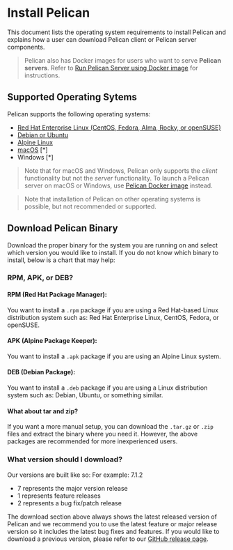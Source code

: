 
# Install Pelican

This document lists the operating system requirements to install Pelican and explains how a user can download Pelican client or Pelican server components.

> Pelican also has Docker images for users who want to serve **Pelican servers**. Refer to [Run Pelican Server using Docker image](./install/docker.mdx) for instructions.

## Supported Operating Sytems

Pelican supports the following operating systems:

* [Red Hat Enterprise Linux (CentOS, Fedora, Alma, Rocky, or openSUSE)](./install/rhel.mdx)
* [Debian or Ubuntu](./install/debian.mdx)
* [Alpine Linux](./install/alpine.mdx)
* [macOS](./install/macos.mdx) [*]
* Windows [*]

> Note that for macOS and Windows, Pelican only supports the _client_ functionality but not the _server_ functionality. To launch a Pelican server on macOS or Windows, use [Pelican Docker image](./install/docker.mdx) instead.

> Note that installation of Pelican on other operating systems is possible, but not recommended or supported.

## Download Pelican Binary

Download the proper binary for the system you are running on and select which version you would like to install. If you do not know which binary to install, below is a chart that may help:

<DownloadsComponent />

### RPM, APK, or DEB?

#### RPM (Red Hat Package Manager):
You want to install a `.rpm` package if you are using a Red Hat-based Linux distribution system such as: Red Hat Enterprise Linux, CentOS, Fedora, or openSUSE.

#### APK (Alpine Package Keeper):
You want to install a `.apk` package if you are using an Alpine Linux system.

#### DEB (Debian Package):
You want to install a `.deb` package if you are using a Linux distribution system such as: Debian, Ubuntu, or something similar.

#### What about tar and zip?
If you want a more manual setup, you can download the `.tar.gz` or `.zip` files and extract the binary where you need it. However, the above packages are recommended for more inexperienced users.

### What version should I download?
Our versions are built like so:
For example: 7.1.2
- 7 represents the major version release
- 1 represents feature releases
- 2 represents a bug fix/patch release

The download section above always shows the latest released version of Pelican and we recommend you to use the latest feature or major release version so it includes the latest bug fixes and features. If you would like to download a previous version, please refer to our [GitHub release page](https://github.com/PelicanPlatform/pelican/releases).
